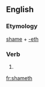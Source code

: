 ==English==

===Etymology===
[[shame]] + [[-eth]]

===Verb===
{{infl|en|verb form}}

# {{archaic third-person singular of|shame}}

[[fr:shameth]]